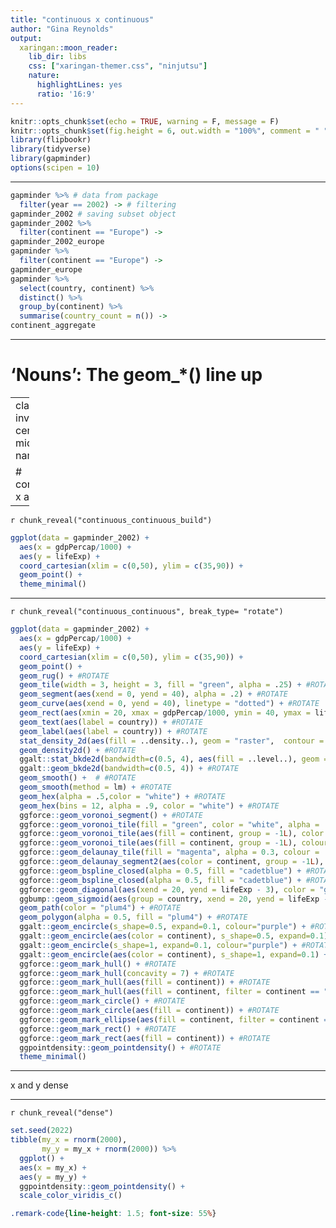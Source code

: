 ```yaml
---
title: "continuous x continuous"
author: "Gina Reynolds"
output:
  xaringan::moon_reader:
    lib_dir: libs
    css: ["xaringan-themer.css", "ninjutsu"]
    nature:
      highlightLines: yes
      ratio: '16:9'
---
```


```r
knitr::opts_chunk$set(echo = TRUE, warning = F, message = F)
knitr::opts_chunk$set(fig.height = 6, out.width = "100%", comment = " ", cache = T, dpi = 300)
library(flipbookr)
library(tidyverse)
library(gapminder)
options(scipen = 10)
```


---


```r
gapminder %>% # data from package
  filter(year == 2002) -> # filtering
gapminder_2002 # saving subset object
gapminder_2002 %>% 
  filter(continent == "Europe") ->
gapminder_2002_europe  
gapminder %>% 
  filter(continent == "Europe") ->
gapminder_europe
gapminder %>% 
  select(country, continent) %>% 
  distinct() %>% 
  group_by(continent) %>% 
  summarise(country_count = n()) ->
continent_aggregate
```




---

# 'Nouns':  The geom_*() line up




---
class: inverse, center, middle
name: cc

# continous x and y

---


`r chunk_reveal("continuous_continuous_build")`


```r
ggplot(data = gapminder_2002) +
  aes(x = gdpPercap/1000) +
  aes(y = lifeExp) +
  coord_cartesian(xlim = c(0,50), ylim = c(35,90)) +
  geom_point() +
  theme_minimal()
```




---

`r chunk_reveal("continuous_continuous", break_type= "rotate")`


```r
ggplot(data = gapminder_2002) +
  aes(x = gdpPercap/1000) +
  aes(y = lifeExp) +
  coord_cartesian(xlim = c(0,50), ylim = c(35,90)) +
  geom_point() +
  geom_rug() + #ROTATE
  geom_tile(width = 3, height = 3, fill = "green", alpha = .25) + #ROTATE
  geom_segment(aes(xend = 0, yend = 40), alpha = .2) + #ROTATE
  geom_curve(aes(xend = 0, yend = 40), linetype = "dotted") + #ROTATE
  geom_rect(aes(xmin = 20, xmax = gdpPercap/1000, ymin = 40, ymax = lifeExp), alpha = .02, fill = "magenta", color = "grey") + #ROTATE
  geom_text(aes(label = country)) + #ROTATE
  geom_label(aes(label = country)) + #ROTATE
  stat_density_2d(aes(fill = ..density..), geom = "raster",  contour = FALSE, alpha = .5) +  #ROTATE
  geom_density2d() + #ROTATE
  ggalt::stat_bkde2d(bandwidth=c(0.5, 4), aes(fill = ..level..), geom = "polygon") + #ROTATE
  ggalt::geom_bkde2d(bandwidth=c(0.5, 4)) + #ROTATE
  geom_smooth() +  # #ROTATE
  geom_smooth(method = lm) + #ROTATE
  geom_hex(alpha = .5,color = "white") + #ROTATE
  geom_hex(bins = 12, alpha = .9, color = "white") + #ROTATE
  ggforce::geom_voronoi_segment() + #ROTATE
  ggforce::geom_voronoi_tile(fill = "green", color = "white", alpha = .5) + #ROTATE
  ggforce::geom_voronoi_tile(aes(fill = continent, group = -1L), color = "white", alpha = .5, normalize = TRUE) + #ROTATE
  ggforce::geom_voronoi_tile(aes(fill = continent, group = -1L), colour = 'black', max.radius = 3, alpha = .5) + #ROTATE
  ggforce::geom_delaunay_tile(fill = "magenta", alpha = 0.3, colour = 'black') + #ROTATE
  ggforce::geom_delaunay_segment2(aes(color = continent, group = -1L), size = 3, lineend = 'round') + #ROTATE
  ggforce::geom_bspline_closed(alpha = 0.5, fill = "cadetblue") + #ROTATE
  ggforce::geom_bspline_closed(alpha = 0.5, fill = "cadetblue") + #ROTATE
  ggforce::geom_diagonal(aes(xend = 20, yend = lifeExp - 3), color = "goldenrod4") + #ROTATE
  ggbump::geom_sigmoid(aes(group = country, xend = 20, yend = lifeExp - 3), color = "firebrick") + #ROTATE
  geom_path(color = "plum4") + #ROTATE
  geom_polygon(alpha = 0.5, fill = "plum4") + #ROTATE
  ggalt::geom_encircle(s_shape=0.5, expand=0.1, colour="purple") + #ROTATE
  ggalt::geom_encircle(aes(color = continent), s_shape=0.5, expand=0.1) + #ROTATE
  ggalt::geom_encircle(s_shape=1, expand=0.1, colour="purple") + #ROTATE
  ggalt::geom_encircle(aes(color = continent), s_shape=1, expand=0.1) + #ROTATE
  ggforce::geom_mark_hull() + #ROTATE
  ggforce::geom_mark_hull(concavity = 7) + #ROTATE
  ggforce::geom_mark_hull(aes(fill = continent)) + #ROTATE
  ggforce::geom_mark_hull(aes(fill = continent, filter = continent == "Europe")) + #ROTATE
  ggforce::geom_mark_circle() + #ROTATE
  ggforce::geom_mark_circle(aes(fill = continent)) + #ROTATE
  ggforce::geom_mark_ellipse(aes(fill = continent, filter = continent == "Europe")) + #ROTATE
  ggforce::geom_mark_rect() + #ROTATE
  ggforce::geom_mark_rect(aes(fill = continent)) + #ROTATE
  ggpointdensity::geom_pointdensity() + #ROTATE
  theme_minimal()
```

---

x and y dense

---

`r chunk_reveal("dense")`

```r
set.seed(2022)
tibble(my_x = rnorm(2000),
       my_y = my_x + rnorm(2000)) %>% 
  ggplot() +
  aes(x = my_x) +
  aes(y = my_y) +
  ggpointdensity::geom_pointdensity() +
  scale_color_viridis_c()
```






```css
.remark-code{line-height: 1.5; font-size: 55%}
```

